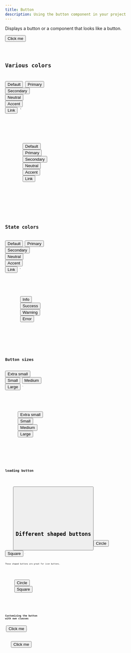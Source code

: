 ```yaml
---
title: Button
description: Using the button component in your project
---
```



Displays a button or a component that looks like a button.

<Tabs>
  <TabItem label="Preview">
    <Card>
      <Button>Click me</Button>
    </Card>
  </TabItem>
  <TabItem label="Code">
    <Code code={ButtonCode} lang="tsx" title="src/components/button.tsx" />
  </TabItem>
</Tabs>

## Various colors

  <Button>Default</Button>
  <Button color="primary">Primary</Button>
  <Button color="secondary">Secondary</Button>
  <Button color="neutral">Neutral</Button>
  <Button color="accent">Accent</Button>
  <Button color="link">Link</Button>
`

<Tabs>
  <TabItem label="Preview">
    <Card>
      <div class="flex gap-2">
        <Button>Default</Button>
        <Button color="primary">Primary</Button>
        <Button color="secondary">Secondary</Button>
        <Button color="neutral">Neutral</Button>
        <Button color="accent">Accent</Button>
        <Button color="link">Link</Button>
      </div>
    </Card>
  </TabItem>
  <TabItem label="Code">
    <Code code={buttonColors} lang="tsx" />
  </TabItem>
</Tabs>

## State colors

  <Button>Default</Button>
  <Button color="primary">Primary</Button>
  <Button color="secondary">Secondary</Button>
  <Button color="neutral">Neutral</Button>
  <Button color="accent">Accent</Button>
  <Button color="link">Link</Button>
`

<Tabs>
  <TabItem label="Preview">
    <Card>
      <div class="flex gap-2">
        <Button state="info">Info</Button>
        <Button state="success">Success</Button>
        <Button state="warning">Warning</Button>
        <Button state="error">Error</Button>
      </div>
    </Card>
  </TabItem>
  <TabItem label="Code">
    <Code code={buttonColors} lang="tsx" />
  </TabItem>
</Tabs>

## Button sizes

  <Button size="xs">Extra small</Button>
  <Button size="sm">Small</Button>
  <Button size="md">Medium</Button>
  <Button size="lg">Large</Button>
`

<Tabs>
  <TabItem label="Preview">
    <Card>
      <div class="flex gap-2 items-center">
        <Button size="xs">Extra small</Button>
        <Button size="sm">Small</Button>
        <Button size="md">Medium</Button>
        <Button size="lg">Large</Button>
      </div>
    </Card>
  </TabItem>
  <TabItem label="Code">
    <Code code={buttonSizes} lang="tsx" />
  </TabItem>
</Tabs>

## loading button


<Tabs>
  <TabItem label="Preview">
    <Card>
      <Button loading />
    </Card>
  </TabItem>
  <TabItem label="Code">
    <Code code={loadingButton} lang="tsx" />
  </TabItem>
</Tabs>

## Different shaped buttons

  <Button shape="circle">Circle</Button>
  <Button shape="square">Square</Button>
`

These shaped buttons are great for icon buttons.

<Tabs>
  <TabItem label="Preview">
    <Card>
      <div class="flex gap-4">
        <Button shape="circle">Circle</Button>
        <Button shape="square">Square</Button>
      </div>
    </Card>
  </TabItem>
  <TabItem label="Code">
    <Code code={shapedButtons} lang="tsx" />
  </TabItem>
</Tabs>

## Customizing the button with own classes

  '<Button class="rounded-none">Click me</Button>'

<Tabs>
  <TabItem label="Preview">
    <Card>
      <Button class="rounded-none">Click me</Button>
    </Card>
  </TabItem>
  <TabItem label="Code">
    <Code code={buttonWithCustomClasses} lang="tsx" />
  </TabItem>
</Tabs>
